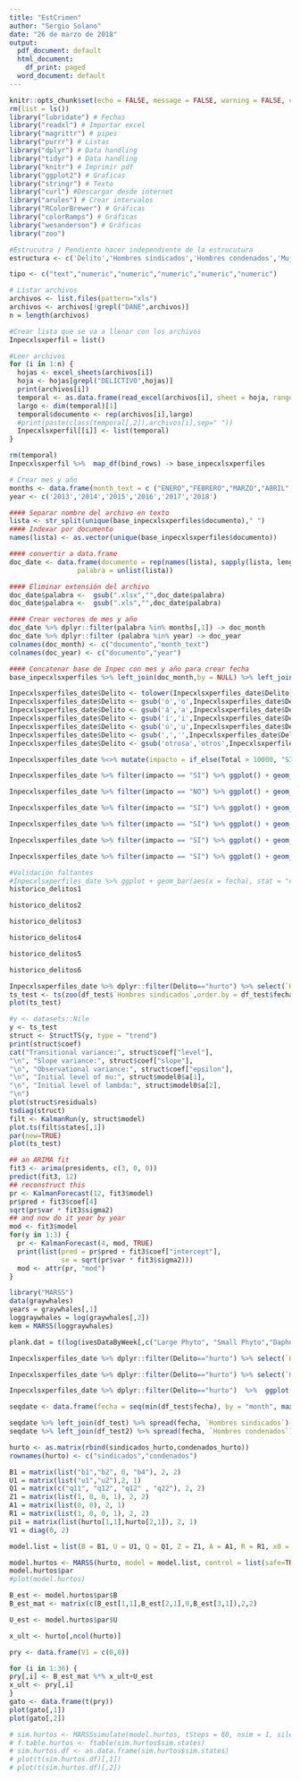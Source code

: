 ```yaml
---
title: "EstCrimen"
author: "Sergio Solano"
date: "26 de marzo de 2018"
output:
  pdf_document: default
  html_document:
    df_print: paged
  word_document: default
---
```


```r
knitr::opts_chunk$set(echo = FALSE, message = FALSE, warning = FALSE, cache = TRUE)
rm(list = ls())
library("lubridate") # Fechas
library("readxl") # Importar excel
library("magrittr") # pipes
library("purrr") # Listas
library("dplyr") # Data handling
library("tidyr") # Data handling
library("knitr") # Imprimir pdf
library("ggplot2") # Graficas
library("stringr") # Texto
library("curl") #Descargar desde internet
library("arules") # Crear intervalos
library("RColorBrewer") # Gráficas
library("colorRamps") # Gráficas
library("wesanderson") # Gráficas
library("zoo")
```

```r
#Estrucutra / Pendiente hacer independiente de la estrucutura
estructura <- c('Delito','Hombres sindicados','Hombres condenados','Mujeres sindicadas','Mujeres condenadas','Total')

tipo <- c("text","numeric","numeric","numeric","numeric","numeric")

# Listar archivos 
archivos <- list.files(pattern="xls")
archivos <- archivos[!grepl("DANE",archivos)]
n = length(archivos)

#Crear lista que se va a llenar con los archivos
Inpecxlsxperfil = list()

#Leer archivos
for (i in 1:n) {
  hojas <- excel_sheets(archivos[i])
  hoja <- hojas[grepl("DELICTIVO",hojas)]
  print(archivos[i])
  temporal <- as.data.frame(read_excel(archivos[i], sheet = hoja, range = "A9:F23", col_types = tipo, col_names = estructura))
  largo <- dim(temporal)[1]
  temporal$documento <- rep(archivos[i],largo)
  #print(paste(class(temporal[,2]),archivos[i],sep=" "))
  Inpecxlsxperfil[[i]] <- list(temporal)
}

rm(temporal)
Inpecxlsxperfil %>%  map_df(bind_rows) -> base_inpecxlsxperfiles

# Crear mes y año
months <- data.frame(month_text = c ("ENERO","FEBRERO","MARZO","ABRIL","MAYO","JUNIO","JULIO","AGOSTO","SEPTIEMBRE","OCTUBRE","NOVIEMBRE","DICIEMBRE"),month_number = seq(1:12))
year <- c('2013','2014','2015','2016','2017','2018')

#### Separar nombre del archivo en texto
lista <- str_split(unique(base_inpecxlsxperfiles$documento)," ")
#### Indexar por documento
names(lista) <- as.vector(unique(base_inpecxlsxperfiles$documento))

#### convertir a data.frame
doc_date <- data.frame(documento = rep(names(lista), sapply(lista, length)),
                 palabra = unlist(lista))

#### Eliminar extensión del archivo
doc_date$palabra <-  gsub(".xlsx","",doc_date$palabra)
doc_date$palabra <-  gsub(".xls","",doc_date$palabra)

#### Crear vectores de mes y año
doc_date %>% dplyr::filter(palabra %in% months[,1]) -> doc_month
doc_date %>% dplyr::filter (palabra %in% year) -> doc_year
colnames(doc_month) <- c("documento","month_text")
colnames(doc_year) <- c("documento","year")

#### Concatenar base de Inpec con mes y año para crear fecha
base_inpecxlsxperfiles %>% left_join(doc_month,by = NULL) %>% left_join(months,by=NULL) %>% left_join(doc_year)%>% mutate(fecha = as.Date(paste(year,month_number,15, sep ="/"),"%Y/%m/%d")) -> Inpecxlsxperfiles_date

Inpecxlsxperfiles_date$Delito <- tolower(Inpecxlsxperfiles_date$Delito)
Inpecxlsxperfiles_date$Delito <- gsub('ó','o',Inpecxlsxperfiles_date$Delito)
Inpecxlsxperfiles_date$Delito <- gsub('á','a',Inpecxlsxperfiles_date$Delito)
Inpecxlsxperfiles_date$Delito <- gsub('í','i',Inpecxlsxperfiles_date$Delito)
Inpecxlsxperfiles_date$Delito <- gsub('ú','u',Inpecxlsxperfiles_date$Delito)
Inpecxlsxperfiles_date$Delito <- gsub(',','',Inpecxlsxperfiles_date$Delito)
Inpecxlsxperfiles_date$Delito <- gsub('otrosa','otros',Inpecxlsxperfiles_date$Delito)

Inpecxlsxperfiles_date %<>% mutate(impacto = if_else(Total > 10000, "SI","NO"))

Inpecxlsxperfiles_date %>% filter(impacto == "SI") %>% ggplot() + geom_line(aes( x=fecha,y = `Total`, colour = str_wrap(Delito,30))) + guides(colour=guide_legend(ncol=1)) + theme(legend.title = element_blank()) + scale_colour_manual(values = colorRampPalette(brewer.pal(12, "Paired"))(12)) + ylim(0,NA) + theme_minimal()-> historico_delitos1

Inpecxlsxperfiles_date %>% filter(impacto == "NO") %>% ggplot() + geom_line(aes( x=fecha,y = Total, colour = str_wrap(Delito,30))) + guides(colour=guide_legend(ncol=1)) + theme(legend.title = element_blank()) + scale_colour_manual(values = colorRampPalette(brewer.pal(12, "Paired"))(21)) + ylim(0,NA) + theme_minimal()-> historico_delitos2

Inpecxlsxperfiles_date %>% filter(impacto == "SI") %>% ggplot() + geom_line(aes( x=fecha,y = `Hombres sindicados`, colour = str_wrap(Delito,30))) + guides(colour=guide_legend(ncol=1)) + theme(legend.title = element_blank()) + scale_colour_manual(values = colorRampPalette(brewer.pal(12, "Paired"))(12)) + ylim(0,NA) + theme_minimal()-> historico_delitos3

Inpecxlsxperfiles_date %>% filter(impacto == "SI") %>% ggplot() + geom_line(aes( x=fecha,y = `Hombres condenados`, colour = str_wrap(Delito,30))) + guides(colour=guide_legend(ncol=1)) + theme(legend.title = element_blank()) + scale_colour_manual(values = colorRampPalette(brewer.pal(12, "Paired"))(12)) + ylim(0,NA) + theme_minimal()-> historico_delitos4

Inpecxlsxperfiles_date %>% filter(impacto == "SI") %>% ggplot() + geom_line(aes( x=fecha,y = `Mujeres sindicadas`, colour = str_wrap(Delito,30))) + guides(colour=guide_legend(ncol=1)) + theme(legend.title = element_blank()) + scale_colour_manual(values = colorRampPalette(brewer.pal(12, "Paired"))(12)) + ylim(0,NA) + theme_minimal() -> historico_delitos5

Inpecxlsxperfiles_date %>% filter(impacto == "SI") %>% ggplot() + geom_line(aes( x=fecha,y = `Mujeres condenadas`, colour = str_wrap(Delito,30))) + guides(colour=guide_legend(ncol=1)) + theme(legend.title = element_blank()) + scale_colour_manual(values = colorRampPalette(brewer.pal(12, "Paired"))(12)) + ylim(0,NA) + theme_minimal() -> historico_delitos6
```

```r
#Validación faltantes
#Inpecxlsxperfiles_date %>% ggplot + geom_bar(aes(x = fecha), stat = "count")
historico_delitos1
```
```r
historico_delitos2
```
```r
historico_delitos3
```

```r
historico_delitos4
```

```r
historico_delitos5
```

```r
historico_delitos6
```


```r
Inpecxlsxperfiles_date %>% dplyr::filter(Delito=="hurto") %>% select(`Hombres sindicados`,fecha) -> df_test
ts_test <- ts(zoo(df_test$`Hombres sindicados`,order.by = df_test$fecha), frequency = 12, start = c(2013,10))
plot(ts_test)

#y <- datasets::Nile
y <- ts_test
struct <- StructTS(y, type = "trend")
print(struct$coef)
cat("Transitional variance:", struct$coef["level"],
"\n", "Slope variance:", struct$coef["slope"],
"\n", "Observational variance:", struct$coef["epsilon"],
"\n", "Initial level of mu:", struct$model0$a[1],
"\n", "Initial level of lambda:", struct$model0$a[2],
"\n")
plot(struct$residuals)
tsdiag(struct)
filt <- KalmanRun(y, struct$model)
plot.ts(filt$states[,1])
par(new=TRUE)
plot(ts_test)
```



```r
## an ARIMA fit
fit3 <- arima(presidents, c(3, 0, 0))
predict(fit3, 12)
## reconstruct this
pr <- KalmanForecast(12, fit3$model)
pr$pred + fit3$coef[4]
sqrt(pr$var * fit3$sigma2)
## and now do it year by year
mod <- fit3$model
for(y in 1:3) {
  pr <- KalmanForecast(4, mod, TRUE)
  print(list(pred = pr$pred + fit3$coef["intercept"], 
             se = sqrt(pr$var * fit3$sigma2)))
  mod <- attr(pr, "mod")
}

```

```r
library("MARSS")
data(graywhales)
years = graywhales[,1]
loggraywhales = log(graywhales[,2])
kem = MARSS(loggraywhales)

plank.dat = t(log(ivesDataByWeek[,c("Large Phyto", "Small Phyto","Daphnia","Non-daphnia")]))
```

```r
Inpecxlsxperfiles_date %>% dplyr::filter(Delito=="hurto") %>% select(`Hombres sindicados`,fecha)  -> df_test

Inpecxlsxperfiles_date %>% dplyr::filter(Delito=="hurto") %>% select(`Hombres condenados`,fecha)  -> df_test2

Inpecxlsxperfiles_date %>% dplyr::filter(Delito=="hurto")  %>%  ggplot() + geom_line(aes(x=fecha, y = `Hombres sindicados`, colour = 'sindicados')) + geom_line(aes(x=fecha, y = `Hombres condenados`, colour = 'condenados'))

seqdate <- data.frame(fecha = seq(min(df_test$fecha), by = "month", max(df_test$fecha)))

seqdate %>% left_join(df_test) %>% spread(fecha, `Hombres sindicados`)-> sindicados_hurto
seqdate %>% left_join(df_test2) %>% spread(fecha, `Hombres condenados`)-> condenados_hurto

hurto <- as.matrix(rbind(sindicados_hurto,condenados_hurto))
rownames(hurto) <- c("sindicados","condenados")
```

```r
B1 = matrix(list("b1","b2", 0, "b4"), 2, 2) 
U1 = matrix(list("u1","u2"),2, 1) 
Q1 = matrix(c("q11", "q12", "q12" , "q22"), 2, 2) 
Z1 = matrix(list(1, 0, 0, 1), 2, 2) 
A1 = matrix(list(0, 0), 2, 1) 
R1 = matrix(list(1, 0, 0, 1), 2, 2) 
pi1 = matrix(list(hurto[1,1],hurto[2,1]), 2, 1) 
V1 = diag(0, 2)

model.list = list(B = B1, U = U1, Q = Q1, Z = Z1, A = A1, R = R1, x0 = pi1, V0 = V1)

model.hurtos <- MARSS(hurto, model = model.list, control = list(safe=TRUE, maxit=1000))
model.hurtos$par
#plot(model.hurtos)
```

```r

B_est <- model.hurtos$par$B
B_est_mat <- matrix(c(B_est[1,1],B_est[2,1],0,B_est[3,1]),2,2)

U_est <- model.hurtos$par$U

x_ult <- hurto[,ncol(hurto)]

pry <- data.frame(V1 = c(0,0))

for (i in 1:36) {
pry[,i] <- B_est_mat %*% x_ult+U_est
x_ult <- pry[,i]
}
gato <- data.frame(t(pry))
plot(gato[,1])
plot(gato[,2])
```

```r
# sim.hurtos <- MARSSsimulate(model.hurtos, tSteps = 60, nsim = 1, silent = TRUE,miss.loc = NULL)
# f.table.hurtos <- ftable(sim.hurtos$sim.states)
# sim.hurtos.df <- as.data.frame(sim.hurtos$sim.states)
# plot(t(sim.hurtos.df)[,1])
# plot(t(sim.hurtos.df)[,2])
```



